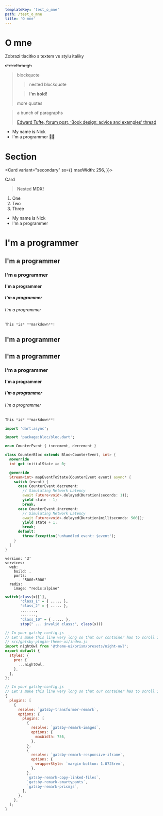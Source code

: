 ```yaml
---
templateKey: 'test_o_mne'
path: /test_o_mne
title: 'O mne'
---
```


# O mne

Zobrazi tlacitko s textem ve stylu italiky

 ~~strikethrough~~

> blockquote
>
> > nested blockquote
>
> > **I'm bold!**
>
> more quotes

<blockquote cite="http://www.edwardtufte.com/bboard/q-and-a-fetch-msg?msg_id=0000hB">
  <p>a bunch of paragraphs</p>
  <footer>
    <a href="http://www.edwardtufte.com/bboard/q-and-a-fetch-msg?msg_id=0000hB">Edward Tufte, forum post, ‘Book design: advice and examples’ thread</a>
  </footer>
</blockquote>

- My name is Nick
- I'm a programmer 🧑‍💻
# Section

<Card variant="secondary"
sx={{
maxWidth: 256,
}}>

<span>Card</span>
<div>

 > Nested **MDX**!

</div>

1. One
1. Two
1. Three

</Card>

- My name is Nick
- I'm a programmer

# I'm a programmer
## I'm a programmer
### I'm a programmer
#### I'm a programmer
##### I'm a programmer
###### I'm a programmer

<ExperienceSection />

<Card variant="primary">

```javascript
This *is* **markdown**!
```

 </Card>

<Section>

# I'm a programmer
## I'm a programmer
### I'm a programmer
#### I'm a programmer
##### I'm a programmer
###### I'm a programmer


<Card variant="primary">

```javascript
This *is* **markdown**!
```

 </Card>

</Section>

```dart
import 'dart:async';

import 'package:bloc/bloc.dart';

enum CounterEvent { increment, decrement }

class CounterBloc extends Bloc<CounterEvent, int> {
  @override
  int get initialState => 0;

  @override
  Stream<int> mapEventToState(CounterEvent event) async* {
    switch (event) {
      case CounterEvent.decrement:
        // Simulating Network Latency
        await Future<void>.delayed(Duration(seconds: 1));
        yield state - 1;
        break;
      case CounterEvent.increment:
        // Simulating Network Latency
        await Future<void>.delayed(Duration(milliseconds: 500));
        yield state + 1;
        break;
      default:
        throw Exception('unhandled event: $event');
    }
  }
}
```

```docker
version: '3'
services:
  web:
    build: .
    ports:
      - "5000:5000"
  redis:
    image: "redis:alpine"
```

```r
switch(class(x)[1],
       "class_1" = { ..... },
       "class_2" = { ..... },
       .......,
       .......,
       "class_10" = { ..... },
       stop(" ... invalid class:", class(x)))
```

```javascript
// In your gatsby-config.js
// Let's make this line very long so that our container has to scroll its overflow…
// src/gatsby-plugin-theme-ui/index.js
import nightOwl from '@theme-ui/prism/presets/night-owl';
export default {
  styles: {
    pre: {
      ...nightOwl,
    },
  },
};
```

```javascript {1-2,22}{numberLines: true}
// In your gatsby-config.js
// Let's make this line very long so that our container has to scroll its overflow…
{
  plugins: [
    {
      resolve: `gatsby-transformer-remark`,
      options: {
        plugins: [
          {
            resolve: `gatsby-remark-images`,
            options: {
              maxWidth: 756,
            },
          },
          {
            resolve: `gatsby-remark-responsive-iframe`,
            options: {
              wrapperStyle: `margin-bottom: 1.0725rem`,
            },
          },
          `gatsby-remark-copy-linked-files`,
          `gatsby-remark-smartypants`,
          `gatsby-remark-prismjs`,
        ],
      },
    },
  ];
}
```
